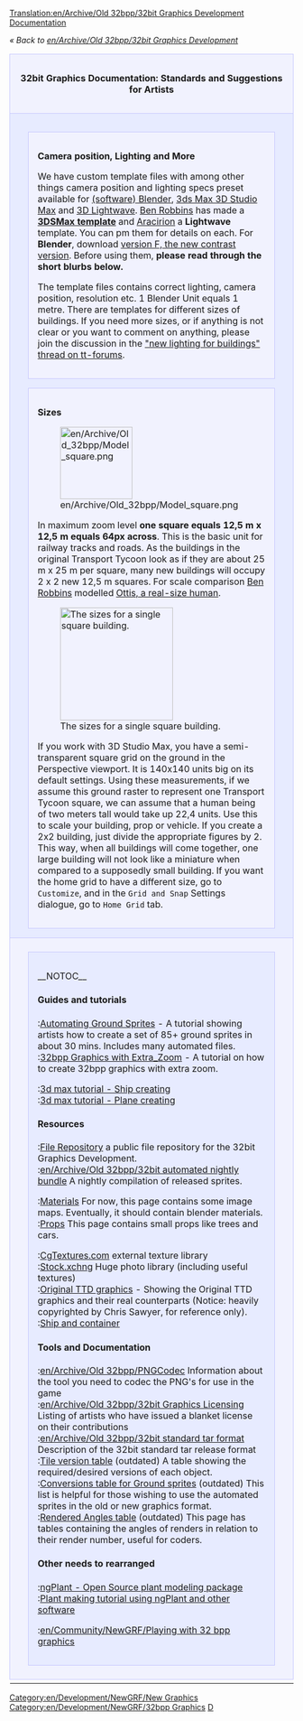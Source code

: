 [[Translation:en/Archive/Old 32bpp/32bit Graphics Development Documentation]]
{{fr/Traduction|32bit Graphics Development Documentation|0}}

''« Back to [[en/Archive/Old 32bpp/32bit Graphics Development]]''

{| width="100%"
|-
|colspan="2" style="background-color: #f1f2fe; border: 1px solid #c7c8fe; margin: 0; padding: 1em 1em 1em 1em; text-align:center"|<font size="3">'''32bit Graphics Documentation: Standards and Suggestions for Artists'''</font>
|- valign="top"
|width="50%" style="background-color: #E7EBFF; border: 1px solid #c7c8fe; margin: 0; padding: 1em 1em 0em 1em;"|

<div style="margin:1em;padding:1em;border:1px solid #c7c8fe;background:#f1f2fe;">
<font size="3">'''Camera position, Lighting and More'''</font>

We have custom template files with among other things camera position and lighting specs preset available for [https://www.wikipedia.org/wiki/Blender (software) Blender], [https://www.wikipedia.org/wiki/Autodesk 3ds Max 3D Studio Max] and [https://www.wikipedia.org/wiki/LightWave 3D Lightwave]. [[en/Ben|Ben Robbins]] has made a [http://www.tt-forums.net/download/file.php?id=91802 '''3DSMax template'''] and [[en/Aracirion|Aracirion]] a '''Lightwave''' template. You can pm them for details on each. For '''Blender''', download [http://www.tt-forums.net/download.php?id=53231 version F, the new contrast version]. Before using them, '''please read through the short blurbs below.'''

The template files contains correct lighting, camera position, resolution etc. 1 Blender Unit equals 1 metre. There are templates for different sizes of buildings. If you need more sizes, or if anything is not clear or you want to comment on anything, please join the discussion in the [http://tt-forums.net/viewtopic.php?t=24857 "new lighting for buildings" thread on tt-forums].
</div>

<div style="margin:1em;padding:1em;border:1px solid #c7c8fe;background:#f1f2fe;">
<font size="3">'''Sizes'''</font>

[[File:en/Archive/Old 32bpp/Model square.png|128px|left]]

In maximum zoom level '''one square equals 12,5 m x 12,5 m equals 64px across'''. This is the basic unit for railway tracks and roads. As the buildings in the original Transport Tycoon look as if they are about 25 m x 25 m per square, many new buildings will occupy 2 x 2 new 12,5 m squares. For scale comparison [[en/Ben|Ben Robbins]] modelled [http://tt-forums.net/download.php?id=48953 Ottis, a real-size human].

[[File:en/Archive/Old 32bpp/3dsmeasurements.jpeg|thumb|200px|right|The sizes for a single square building.]]

If you work with 3D Studio Max, you have a semi-transparent square grid on the ground in the Perspective viewport. It is 140x140 units big on its default settings. Using these measurements, if we assume this ground raster to represent one Transport Tycoon square, we can assume that a human being of two meters tall would take up 22,4 units. Use this to scale your building, prop or vehicle. If you create a 2x2 building, just divide the appropriate figures by 2. This way, when all buildings will come together, one large building will not look like a miniature when compared to a supposedly small building. If you want the home grid to have a different size, go to <code>Customize</code>, and in the <code>Grid and Snap</code> Settings dialogue, go to <code>Home Grid</code> tab.
</div>

|width="50%" style="background-color: #E7EBFF; border: 1px solid #c7c8fe; margin: 0; padding: 1em 1em 0em 1em;"|

<div style="margin:1em;padding:1em;border:1px solid #c7c8fe;background:#f1f2fe;">
<font size="3">'''Materials'''</font>

[[File:en/Ref-%26-amb.png|400px|center]]

For '''every''' material you create, in the <code>shaders</code> tab, you are advised to change the <code>Amb</code> parameter ('''0.5''' by default) to match the <code>Ref</code> parameter ('''1''' by default). You always have to modify <code>Ref</code> and <code>Amb</code> together. It has been decided that <code>Amb</code> should always have the same value as <code>Ref</code>, because a material should reflect light from the sun or other light sources the same way it reflects light from the environment (ambient light). Hence, for maximum realism, the values should be the same. Naturally this is not a strict rule, you do have artistic freedom to deviate from this.

[[File:en/Archive/Old 32bpp/Official materials.png|150px|right]]

The template file archive contains a file named '''official_materials.blend'''. It contains some materials which you will need often, and which should look the same in different objects, like pavement for example. Put this file in a location where it can stay. When you have built a model and want to use an official material, '''link the material rather than just append it'''. For additional instructions, see [[en/Using Official Materials]].
</div>

<div style="margin:1em;padding:1em;border:1px solid #c7c8fe;background:#f1f2fe;">
<font size="3">'''Minimize render time'''</font>

[[File:en/Archive/Old 32bpp/AO-samples.png|400px|center]]

Rendering can be quite slow. To reduce time it takes to render for previews, reduce the <code>Samples</code> value under <code>Ambient Occlusion</code>.
</div>
|-
|colspan="2" style="background-color: #f1f2fe; border: 1px solid #c7c8fe; margin: 0; padding: 0.5em 1em 0.5em 1em;"|
<div style="margin:1em;padding:1em;border:1px solid #c7c8fe;background:#E7EBFF;">
__NOTOC__
====Guides and tutorials====
;:[[en/Archive/Old 32bpp/Ground Sprites Automated (New Graphics)|Automating Ground Sprites]] - A tutorial showing artists how to create a set of 85+ ground sprites in about 30 mins. Includes many automated files.
;:[[en/Archive/Old 32bpp/How to Create 32bpp Graphics with Extra Zoom|32bpp Graphics with Extra_Zoom]] - A tutorial on how to create 32bpp graphics with extra zoom.

;:[http://www.tt-forums.net/viewtopic.php?f=36&t=39367 3d max tutorial - Ship creating]
;:[http://www.tt-forums.net/viewtopic.php?f=36&t=39195 3d max tutorial - Plane creating]

====Resources====
;:[[en/Archive/Old 32bpp/32bit Graphics Development File Repository|File Repository]] a public file repository for the 32bit Graphics Development.
;:[[en/Archive/Old 32bpp/32bit automated nightly bundle]] A nightly compilation of released sprites.

;:[[en/Archive/Old 32bpp/Standardised materials (New Graphics)|Materials]] For now, this page contains some image maps. Eventually, it should contain blender materials.
;:[[en/Archive/Old 32bpp/Props (New Graphics)|Props]] This page contains small props like trees and cars.

;:[http://www.cgtextures.com/ CgTextures.com] external texture library
;:[http://www.sxc.hu Stock.xchng] Huge photo library (including useful textures)
;:[http://www.chrissawyergames.com/feature1a.htm Original TTD graphics] - Showing the Original TTD graphics and their real counterparts (Notice: heavily copyrighted by Chris Sawyer, for reference only).
;:[http://www.tt-forums.net/viewtopic.php?f=36&t=14549&start=5000 Ship and container]

====Tools and Documentation====
;:[[en/Archive/Old 32bpp/PNGCodec]] Information about the tool you need to codec the PNG's for use in the game
;:[[en/Archive/Old 32bpp/32bit Graphics Licensing]] Listing of artists who have issued a blanket license on their contributions
;:[[en/Archive/Old 32bpp/32bit standard tar format]] Description of the 32bit standard tar release format
;:[[en/Archive/Old 32bpp/Tile version table (New graphics)|Tile version table]] (outdated) A table showing the required/desired versions of each object.
;:[[en/Archive/Old 32bpp/Ground sprites conversions list (New Graphics)|Conversions table for Ground sprites]] (outdated) This list is helpful for those wishing to use the automated sprites in the old or new graphics format.
;:[[en/Archive/Old 32bpp/Rendered Angles table (New graphics)|Rendered Angles table]] (outdated) This page has tables containing the angles of renders in relation to their render number, useful for coders.

====Other needs to rearranged====  
;:[http://ngplant.sourceforge.net/ ngPlant - Open Source plant modeling package]
;:[http://yorik.orgfree.com/tutorials/treemaking.html Plant making tutorial using ngPlant and other software]

;:[[en/Community/NewGRF/Playing with 32 bpp graphics]]

</div>
|-
|}


{{en/Community/NewGRF/Navbox Graphics Development}}

[[Category:en/Development/NewGRF/New Graphics]][[Category:en/Development/NewGRF/32bpp Graphics]][[Category:en/Community/NewGRF/32bpp Graphics Developer resources|D]]
